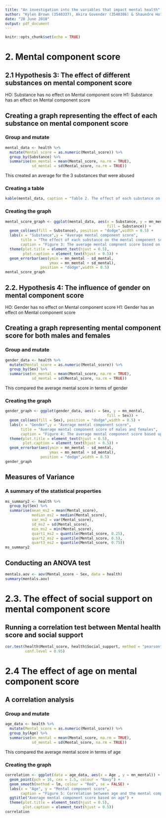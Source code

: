 ```yaml
---
title: "An investigation into the variables that impact mental health"
author: "Kylen Brown (3540337), Akira Govender (3540386) & Shaundre Hofstander (3540248)"
date: "28 June 2018"
output: pdf_document
---
```


```r
knitr::opts_chunk$set(echo = TRUE)
```

# 2. Mental component score

## 2.1 Hypothesis 3: The effect of different substances on mental component score 

HO: Substance has no effect on Mental component score 
H1: Substance has an effect on Mental component score

## Creating a graph representing the effect of each substance on mental component score

### Group and mutate

```r
mental_data <- health %>%
  mutate(Mental_score = as.numeric(Mental_score)) %>% 
  group_by(Substance) %>%
  summarise(mn_mental = mean(Mental_score, na.rm = TRUE),
            sd_mental = sd(Mental_score, na.rm = TRUE))
```
This created an average for the 3 substances that were abused

### Creating a table

```r
kable(mental_data, caption = "Table 2. The effect of each substance on mental score")
```

### Creating the graph

```r
mental_score_graph <- ggplot(mental_data, aes(x = Substance, y = mn_mental, 
                                              fill = Substance)) +
  geom_col(aes(fill = Substance), position = "dodge",width = 0.5) +
  labs(x = "Substance",y = "Average mental component score",
       title = "The effect of each substance on the mental component score", 
       caption = "Figure 3: The average mental compnent score based on the three substances that were abused") +
  theme(plot.title = element_text(hjust = 0.5), 
        plot.caption = element_text(hjust = 0.5)) +
  geom_errorbar(aes(ymin = mn_mental - sd_mental,
                    ymax = mn_mental + sd_mental),
                position = "dodge",width = 0.5)
mental_score_graph
```

## 2.2. Hypothesis 4: The influence of gender on mental component score 

HO: Gender has no effect on Mental component score 
H1: Gender has an effect on Mental component score

## Creating a graph representing mental component score for both males and females

### Group and mutate

```r
gender_data <- health %>%
  mutate(Mental_score = as.numeric(Mental_score)) %>% 
  group_by(Sex) %>%
  summarise(mn_mental = mean(Mental_score, na.rm = TRUE),
            sd_mental = sd(Mental_score, na.rm = TRUE))
```
This compared the average mental score in terms of gender

### Creating the graph
```r
gender_graph <- ggplot(gender_data, aes(x = Sex, y = mn_mental, 
                                              fill = Sex)) +
  geom_col(aes(fill = Sex), position = "dodge",width = 0.5) +
  labs(x = "Gender",y = "Average mental component score",
       title = "Average mental component score of males and females", 
       caption = "Figure 4: The average mental component score based upon gender" ) +
  theme(plot.title = element_text(hjust = 0.5), 
        plot.caption = element_text(hjust = 0.5)) +
  geom_errorbar(aes(ymin = mn_mental - sd_mental,
                    ymax = mn_mental + sd_mental),
                position = "dodge",width = 0.5)
gender_graph
```

##  Measures of Variance

### A summary of the statistical properties 

```r
ms_summary2 <- health %>% 
  group_by(Sex) %>% 
  summarise(mean_ms2 = mean(Mental_score),
            median_ms2 = median(Mental_score),
            var_ms2 = var(Mental_score),
            sd_ms2 = sd(Mental_score),
            min_ms2 = min(Mental_score),
            quart1_ms2 = quantile(Mental_score, 0.25),
            quart2_ms2 = quantile(Mental_score, 0.5),
            quart3_ms2 = quantile(Mental_score, 0.75))
ms_summary2
```

## Conducting an ANOVA test 

```r
mentals.aov <- aov(Mental_score ~ Sex, data = health)
summary(mentals.aov)
```

# 2.3. The effect of social support on mental component score 

## Running a correlation test between Mental health score and social support

```r
cor.test(health$Mental_score, health$Social_support, method = "pearson",
         conf.level = 0.95)
```
# 2.4 The effect of age on mental component score

## A correlation analysis 

### Group and mutate

```r
age_data <- health %>%
  mutate(Mental_score = as.numeric(Mental_score)) %>% 
  group_by(Age) %>%
  summarise(mn_mental = mean(Mental_score, na.rm = TRUE),
            sd_mental = sd(Mental_score, na.rm = TRUE))
```
This compared the average mental score in terms of age

### Creating the graph

```r
correlation <- ggplot(data = age_data, aes(x = Age , y = mn_mental)) +
  geom_point(pch = 16, cex = 1.5, colour = "Navy") +
  geom_smooth(method = lm, colour = "Red", se = FALSE) +
  labs(x = "Age", y = "Mental component score", 
       caption = "Figure 5: Correlation between age and the mental component score") +
  ggtitle("Average mental component score based on age") +
  theme(plot.title = element_text(hjust = 0.5), 
        plot.caption = element_text(hjust = 0.5))
correlation
```
